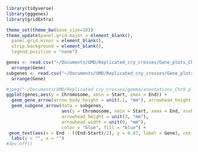 
```r
library(tidyverse)
library(gggenes)
library(gridExtra)

theme_set(theme_bw(base_size=10))
theme_update(panel.grid.major = element_blank(),
  panel.grid.minor = element_blank(), 
  strip.background = element_blank(),
  legend.position = "none")
```

```r
genes <- read.csv("~/Documents/UMD/Replicated_cry_crosses/Gene_plots_Chr9/Chr9_5.2to5.4_gene_pos.csv") %>%
  arrange(Gene)
subgenes <- read.csv("~/Documents/UMD/Replicated_cry_crosses/Gene_plots_Chr9/Chr9_5.2to5.4_subgene.csv") %>%
  arrange(Gene)
```


```r
#jpeg("~/Documents/UMD/Replicated_cry_crosses/gemma/annotations_Chr9_plot.jpg", width = 12, height = 9, units = "cm", res = 700)
ggplot(genes,aes(y = Chromosome, xmin = Start, xmax = End)) +
  geom_gene_arrow(arrow_body_height = unit(.1, "mm"), arrowhead_height = unit(.1, "mm"),arrowhead_width = unit(0, "mm")) +
  geom_subgene_arrow(data = subgenes, 
                     aes(y = Chromosome, xmin = Start, xmax = End, xsubmin = From, xsubmax = To),
                     arrowhead_height = unit(3, "mm"), 
                     arrowhead_width = unit(0, "mm"), 
                     color = "blue", fill = "blue") +
 geom_text(aes(x = End - ((End-Start)/2), y = 0.87, label = Gene), cex = 4, angle = 90) +
  labs(y = "", x = "") 
#dev.off()
```

